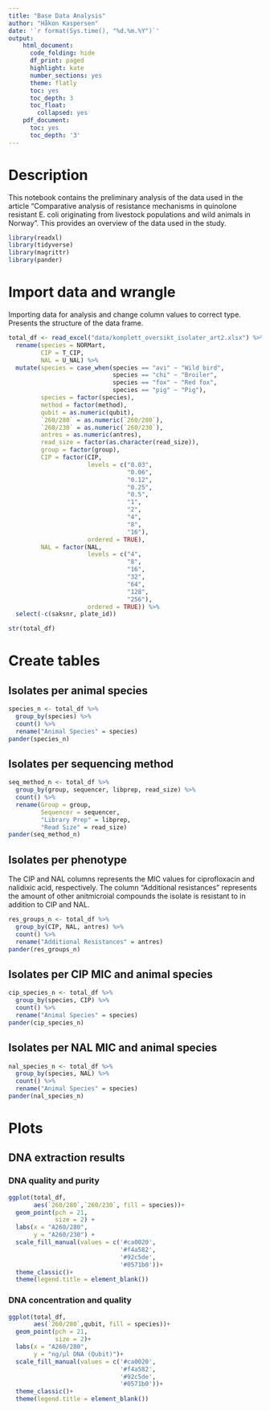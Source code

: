 ```yaml
---
title: "Base Data Analysis"
author: "Håkon Kaspersen"
date: '`r format(Sys.time(), "%d.%m.%Y")`'
output:
    html_document:
      code_folding: hide
      df_print: paged
      highlight: kate
      number_sections: yes
      theme: flatly
      toc: yes
      toc_depth: 3
      toc_float:
        collapsed: yes
    pdf_document:
      toc: yes
      toc_depth: '3'
---
```


# Description
This notebook contains the preliminary analysis of the data used in the article "Comparative analysis of resistance mechanisms in quinolone resistant E. coli originating from livestock populations and wild animals in Norway". This provides an overview of the data used in the study.

```r
library(readxl)
library(tidyverse)
library(magrittr)
library(pander)
```

# Import data and wrangle
Importing data for analysis and change column values to correct type.
Presents the structure of the data frame.
```r
total_df <- read_excel("data/komplett_oversikt_isolater_art2.xlsx") %>%
  rename(species = NORMart,
         CIP = T_CIP,
         NAL = U_NAL) %>%
  mutate(species = case_when(species == "avi" ~ "Wild bird",
                             species == "chi" ~ "Broiler",
                             species == "fox" ~ "Red fox",
                             species == "pig" ~ "Pig"),
         species = factor(species),
         method = factor(method),
         qubit = as.numeric(qubit),
         `260/280` = as.numeric(`260/280`),
         `260/230` = as.numeric(`260/230`),
         antres = as.numeric(antres),
         read_size = factor(as.character(read_size)),
         group = factor(group),
         CIP = factor(CIP,
                      levels = c("0.03",
                                 "0.06",
                                 "0.12",
                                 "0.25",
                                 "0.5",
                                 "1",
                                 "2",
                                 "4",
                                 "8",
                                 "16"),
                      ordered = TRUE),
         NAL = factor(NAL,
                      levels = c("4",
                                 "8",
                                 "16",
                                 "32",
                                 "64",
                                 "128",
                                 "256"),
                      ordered = TRUE)) %>%
  select(-c(saksnr, plate_id))

str(total_df)
```

# Create tables
## Isolates per animal species
```r
species_n <- total_df %>%
  group_by(species) %>%
  count() %>%
  rename("Animal Species" = species)
pander(species_n)
```

## Isolates per sequencing method
```r
seq_method_n <- total_df %>%
  group_by(group, sequencer, libprep, read_size) %>%
  count() %>%
  rename(Group = group,
         Sequencer = sequencer,
         "Library Prep" = libprep,
         "Read Size" = read_size)
pander(seq_method_n)
```

## Isolates per phenotype
The CIP and NAL columns represents the MIC values for ciprofloxacin and nalidixic acid, respectively.
The column "Additional resistances" represents the amount of other anitmicroial compounds the isolate is resistant to in addition to CIP and NAL.
```r
res_groups_n <- total_df %>%
  group_by(CIP, NAL, antres) %>%
  count() %>%
  rename("Additional Resistances" = antres)
pander(res_groups_n)
```

## Isolates per CIP MIC and animal species
```r
cip_species_n <- total_df %>%
  group_by(species, CIP) %>%
  count() %>%
  rename("Animal Species" = species)
pander(cip_species_n)
```

## Isolates per NAL MIC and animal species
```r
nal_species_n <- total_df %>%
  group_by(species, NAL) %>%
  count() %>%
  rename("Animal Species" = species)
pander(nal_species_n)
```

# Plots

## DNA extraction results
### DNA quality and purity
```r
ggplot(total_df,
       aes(`260/280`,`260/230`, fill = species))+
  geom_point(pch = 21,
             size = 2) +
  labs(x = "A260/280",
       y = "A260/230") +
  scale_fill_manual(values = c('#ca0020',
                               '#f4a582',
                               '#92c5de',
                               '#0571b0'))+
  theme_classic()+
  theme(legend.title = element_blank())
```

### DNA concentration and quality
```r
ggplot(total_df,
       aes(`260/280`,qubit, fill = species))+
  geom_point(pch = 21,
             size = 2)+
  labs(x = "A260/280",
       y = "ng/µl DNA (Qubit)")+
  scale_fill_manual(values = c('#ca0020',
                               '#f4a582',
                               '#92c5de',
                               '#0571b0'))+
  theme_classic()+
  theme(legend.title = element_blank())
```


